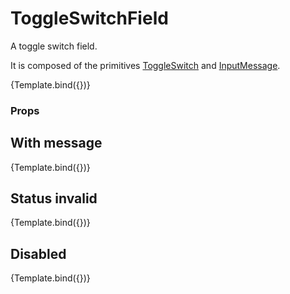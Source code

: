 
<Meta title="Components/Form/ToggleSwitchField" component={ToggleSwitchField} />

# ToggleSwitchField

A toggle switch field.

It is composed of the primitives [ToggleSwitch](../?path=/docs/components-form-primitive-toggleswitch--default-story) and [InputMessage](../?path=/docs/components-form-primitive-inputmessage--default-story).


<Canvas>
  <Story
    name="Default"
    args={{
      label: 'Airplane mode',
    }}
    argTypes={{
      disabled: { type: 'boolean' },
    }}
  >
    {Template.bind({})}
  </Story>
</Canvas>

### Props

<ArgsTable story="Default" />

## With message

<Canvas>
  <Story
    name="With message"
    args={{
      label: 'Label',
      message: 'This is the message',
    }}
  >
    {Template.bind({})}
  </Story>
</Canvas>

## Status invalid

<Canvas>
  <Story
    name="Status invalid"
    args={{
      label: 'Label',
      message: 'This is the message',
      status: Status.invalid,
    }}
  >
    {Template.bind({})}
  </Story>
</Canvas>

## Disabled

<Canvas>
  <Story
    name="Disabled"
    args={{
      label: 'Label',
      message: 'This is the message',
      disabled: true,
    }}
  >
    {Template.bind({})}
  </Story>
</Canvas>
